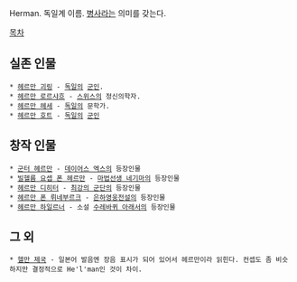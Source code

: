 Herman. 독일계 이름. [[병사]]라는 의미를 갖는다.

[[목차]]

== 실존 인물 ==
 * [[헤르만 괴링]] - [[독일]]의 [[군인]].
 * [[헤르만 로르샤흐]] - [[스위스]]의 정신의학자.
 * [[헤르만 헤세]] - [[독일]]의 문학가.
 * [[헤르만 호트]] - [[독일]]의 [[군인]]

== 창작 인물 ==
 * [[군터 헤르만]] - [[데이어스 엑스]]의 등장인물
 * [[빌헬름 요셉 폰 헤르만]] - [[마법선생 네기마]]의 등장인물
 * [[헤르만 디히터]] - [[최강의 군단]]의 등장인물
 * [[헤르만 폰 뤼네부르크]] - [[은하영웅전설]]의 등장인물
 * [[헤르만 하일르너]] - 소설 [[수레바퀴 아래서]]의 등장인물

== 그 외 ==
 * [[헬만 제국]] - 일본어 발음엔 장음 표시가 되어 있어서 헤르만이라 읽힌다. 컨셉도 좀 비슷하지만 결정적으로 He'l'man인 것이 차이.
